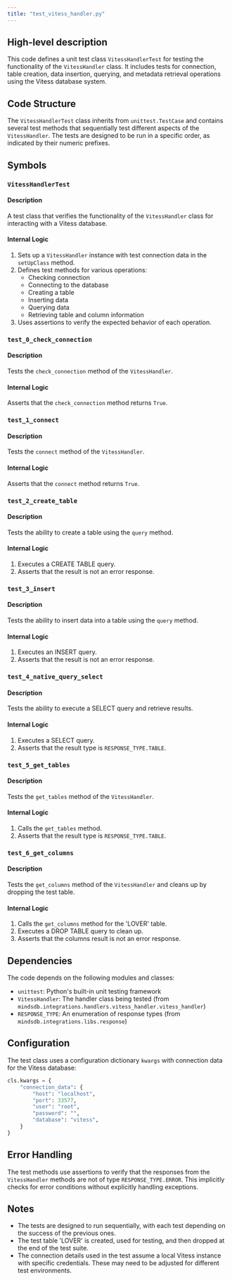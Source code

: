 ```yaml
---
title: "test_vitess_handler.py"
---
```


## High-level description
This code defines a unit test class `VitessHandlerTest` for testing the functionality of the `VitessHandler` class. It includes tests for connection, table creation, data insertion, querying, and metadata retrieval operations using the Vitess database system.

## Code Structure
The `VitessHandlerTest` class inherits from `unittest.TestCase` and contains several test methods that sequentially test different aspects of the `VitessHandler`. The tests are designed to be run in a specific order, as indicated by their numeric prefixes.

## Symbols

### `VitessHandlerTest`
#### Description
A test class that verifies the functionality of the `VitessHandler` class for interacting with a Vitess database.

#### Internal Logic
1. Sets up a `VitessHandler` instance with test connection data in the `setUpClass` method.
2. Defines test methods for various operations:
   - Checking connection
   - Connecting to the database
   - Creating a table
   - Inserting data
   - Querying data
   - Retrieving table and column information
3. Uses assertions to verify the expected behavior of each operation.

### `test_0_check_connection`
#### Description
Tests the `check_connection` method of the `VitessHandler`.

#### Internal Logic
Asserts that the `check_connection` method returns `True`.

### `test_1_connect`
#### Description
Tests the `connect` method of the `VitessHandler`.

#### Internal Logic
Asserts that the `connect` method returns `True`.

### `test_2_create_table`
#### Description
Tests the ability to create a table using the `query` method.

#### Internal Logic
1. Executes a CREATE TABLE query.
2. Asserts that the result is not an error response.

### `test_3_insert`
#### Description
Tests the ability to insert data into a table using the `query` method.

#### Internal Logic
1. Executes an INSERT query.
2. Asserts that the result is not an error response.

### `test_4_native_query_select`
#### Description
Tests the ability to execute a SELECT query and retrieve results.

#### Internal Logic
1. Executes a SELECT query.
2. Asserts that the result type is `RESPONSE_TYPE.TABLE`.

### `test_5_get_tables`
#### Description
Tests the `get_tables` method of the `VitessHandler`.

#### Internal Logic
1. Calls the `get_tables` method.
2. Asserts that the result type is `RESPONSE_TYPE.TABLE`.

### `test_6_get_columns`
#### Description
Tests the `get_columns` method of the `VitessHandler` and cleans up by dropping the test table.

#### Internal Logic
1. Calls the `get_columns` method for the 'LOVER' table.
2. Executes a DROP TABLE query to clean up.
3. Asserts that the columns result is not an error response.

## Dependencies
The code depends on the following modules and classes:
- `unittest`: Python's built-in unit testing framework
- `VitessHandler`: The handler class being tested (from `mindsdb.integrations.handlers.vitess_handler.vitess_handler`)
- `RESPONSE_TYPE`: An enumeration of response types (from `mindsdb.integrations.libs.response`)

## Configuration
The test class uses a configuration dictionary `kwargs` with connection data for the Vitess database:
```python
cls.kwargs = {
    "connection_data": {
        "host": "localhost",
        "port": 33577,
        "user": "root",
        "password": "",
        "database": "vitess",
    }
}
```

## Error Handling
The test methods use assertions to verify that the responses from the `VitessHandler` methods are not of type `RESPONSE_TYPE.ERROR`. This implicitly checks for error conditions without explicitly handling exceptions.

## Notes
- The tests are designed to run sequentially, with each test depending on the success of the previous ones.
- The test table 'LOVER' is created, used for testing, and then dropped at the end of the test suite.
- The connection details used in the test assume a local Vitess instance with specific credentials. These may need to be adjusted for different test environments.